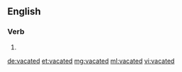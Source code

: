 ==English==

===Verb===
{{head|en}}

# {{en-past of|vacate}}

[[de:vacated]]
[[et:vacated]]
[[mg:vacated]]
[[ml:vacated]]
[[vi:vacated]]